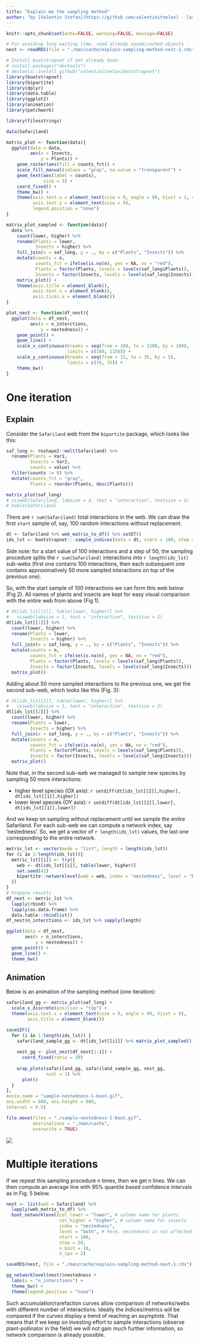 ```yaml
---
title: "Explain me the sampling method"
author: "by [Valentin Stefan](https://github.com/valentinitnelav) - last update `r format(Sys.time(), '%d %B %Y')`"
---
```


```r
knitr::opts_chunk$set(echo=FALSE, warning=FALSE, message=FALSE)
```

```r
# For avoiding long waiting time, read already saved/cached objects
nest <- readRDS(file = "./man/cache/explain-sampling-method-nest-1.rds")
```

```r
# Install bootstrapnet if not already done:
# install.packages("devtools")
# devtools::install_github("valentinitnelav/bootstrapnet")
library(bootstrapnet)
library(bipartite)
library(dplyr)
library(data.table)
library(ggplot2)
library(animation)
library(patchwork)

library(filesstrings)

data(Safariland)
```

```r
matrix_plot <- function(data){
  ggplot(data = data,
         aes(x = Insects,
             y = Plants)) + 
    geom_raster(aes(fill = counts_fct)) +
    scale_fill_manual(values = "gray", na.value = "transparent") +
    geom_text(aes(label = counts),
              size = 3) +
    coord_fixed() +
    theme_bw() +
    theme(axis.text.x = element_text(size = 9, angle = 90, hjust = 1, vjust = 0.3),
          axis.text.y = element_text(size = 9),
          legend.position = "none")
}

matrix_plot_sampled <- function(data){
  data %>% 
    count(lower, higher) %>% 
    rename(Plants = lower,
           Insects = higher) %>% 
    full_join(x = saf_long, y = ., by = c("Plants", "Insects")) %>% 
    mutate(counts = n,
           counts_fct = ifelse(is.na(n), yes = NA, no = "red"),
           Plants = factor(Plants, levels = levels(saf_long$Plants)),
           Insects = factor(Insects, levels = levels(saf_long$Insects))) %>% 
    matrix_plot() +
    theme(axis.title = element_blank(),
          axis.text.x = element_blank(),
          axis.ticks.x = element_blank())
}

plot_nest <- function(df_nest){
  ggplot(data = df_nest,
         aes(x = n_interctions,
             y = nestedness)) +
    geom_point() +
    geom_line() +
    scale_x_continuous(breaks = seq(from = 100, to = 1200, by = 100),
                       limits = c(100, 1150)) +
    scale_y_continuous(breaks = seq(from = 15, to = 35, by = 5),
                       limits = c(19, 35)) +
    theme_bw()
}
```

# One iteration

## Explain

Consider the `Safariland` web from the `bipartite` package, which looks like this: 
```r
saf_long <- reshape2::melt(Safariland) %>%
  rename(Plants = Var1,
         Insects = Var2,
         counts = value) %>% 
  filter(counts != 0) %>% 
  mutate(counts_fct = "gray",
         Plants = reorder(Plants, desc(Plants)))

matrix_plot(saf_long)
# visweb(Safariland, labsize = 4, text = "interaction", textsize = 2)
# kable(Safariland)
```


There are `r sum(Safariland)` total interactions in the web. We can draw the first `start` sample of, say, 100 random interactions without replacement.

```r
dt <- Safariland %>% web_matrix_to_df() %>% setDT()
ids_lst <- bootstrapnet:::sample_indices(data = dt, start = 100, step = 50, seed = 666)
```

Side note: for a start value of 100 interactions and a step of 50, the sampling procedure splits the `r sum(Safariland)` interactions into `r length(ids_lst)` sub-webs (first one contains 100 interactions, then each subsequent one contains approximatively 50 more sampled interactions on top of the previous one).

So, with the start sample of 100 interactions we can form this web below (Fig 2). All names of plants and insects are kept for easy visual comparison with the entire web from above (Fig 1).
```r
# dt[ids_lst[[1]], table(lower, higher)] %>%
#   visweb(labsize = 1, text = "interaction", textsize = 2)
dt[ids_lst[[1]]] %>% 
  count(lower, higher) %>% 
  rename(Plants = lower,
         Insects = higher) %>% 
  full_join(x = saf_long, y = ., by = c("Plants", "Insects")) %>% 
  mutate(counts = n,
         counts_fct = ifelse(is.na(n), yes = NA, no = "red"),
         Plants = factor(Plants, levels = levels(saf_long$Plants)),
         Insects = factor(Insects, levels = levels(saf_long$Insects))) %>% 
  matrix_plot()
```

Adding about 50 more sampled interactions to the previous one, we get the second sub-web, which looks like this (Fig. 3):
```r
# dt[ids_lst[[2]], table(lower, higher)] %>% 
#   visweb(labsize = 1, text = "interaction", textsize = 2)
dt[ids_lst[[2]]] %>% 
  count(lower, higher) %>% 
  rename(Plants = lower,
         Insects = higher) %>% 
  full_join(x = saf_long, y = ., by = c("Plants", "Insects")) %>% 
  mutate(counts = n,
         counts_fct = ifelse(is.na(n), yes = NA, no = "red"),
         Plants = factor(Plants, levels = levels(saf_long$Plants)),
         Insects = factor(Insects, levels = levels(saf_long$Insects))) %>% 
  matrix_plot()
```

Note that, in the second sub-web we managed to sample new species by sampling 50 more interactions:

- higher level species (OX axis): `r setdiff(dt[ids_lst[[2]],higher], dt[ids_lst[[1]],higher])`
- lower level species (OY axis): `r setdiff(dt[ids_lst[[2]],lower], dt[ids_lst[[1]],lower])`

And we keep on sampling without replacement until we sample the entire Safariland. For each sub-web we can compute a network index, say 'nestedness'. So, we get a vector of `r length(ids_lst)` values, the last one corresponding to the entire network.
```r
metric_lst <- vector(mode = "list", length = length(ids_lst))
for (i in 1:length(ids_lst)){
  metric_lst[[i]] <- try({
    web <- dt[ids_lst[[i]], table(lower, higher)]
    set.seed(42)
    bipartite::networklevel(web = web, index = "nestedness", level = "both")
  })
}
# Prepare results
df_nest <- metric_lst %>%
  lapply(rbind) %>%
  lapply(as.data.frame) %>%
  data.table::rbindlist()
df_nest$n_interctions <- ids_lst %>% sapply(length)

ggplot(data = df_nest,
       aes(x = n_interctions,
           y = nestedness)) +
  geom_point() +
  geom_line() +
  theme_bw()
```


## Animation

Below is an animation of the sampling method (one iteration):
```r
safariland_gg <- matrix_plot(saf_long) +
  scale_x_discrete(position = "top") +
  theme(axis.text.x = element_text(size = 9, angle = 90, hjust = 0),
        axis.title = element_blank())

saveGIF({
  for (i in 1:length(ids_lst)) {
    safariland_sample_gg <- dt[ids_lst[[i]]] %>% matrix_plot_sampled()
    
    nest_gg <- plot_nest(df_nest[1:i]) +
      coord_fixed(ratio = 20)
    
    wrap_plots(safariland_gg, safariland_sample_gg, nest_gg,
               ncol = 1) %>% 
      plot()
  }
},
movie.name = "sample-nestedness-1-boot.gif",
ani.width = 600, ani.height = 800,
interval = 0.5)

file.move(files = "./sample-nestedness-1-boot.gif",
          destinations = "./man/cache",
          overwrite = TRUE)
```

![](man/cache/sample-nestedness-1-boot.gif)


# Multiple iterations

If we repeat this sampling procedure n times, then we get n lines. We can then compute an average line with 95% quantile based confidence intervals as in Fig. 5 below.

```r
nest <- list(web = Safariland) %>% 
  lapply(web_matrix_to_df) %>%
  boot_networklevel(col_lower = "lower", # column name for plants
                    col_higher = "higher", # column name for insects
                    index = "nestedness",
                    level = "both", # here, nestedness is not affected by level
                    start = 100,
                    step = 50,
                    n_boot = 10,
                    n_cpu = 2)

saveRDS(nest, file = "./man/cache/explain-sampling-method-nest-1.rds")
```

```r

gg_networklevel(nest)$nestedness +
  labs(x = "n_interctions") +
  theme_bw() +
  theme(legend.position = "none")
```

Such accumulation/rarefaction curves allow comparison of networks/webs with different number of interactions. Ideally the indices/metrics will be compared if the curves display a trend of reaching an asymptote. That means that if we keep on investing effort to sample interactions (observe plant-pollinator in the field) we will not gain much further information, so network comparison is already possible.
